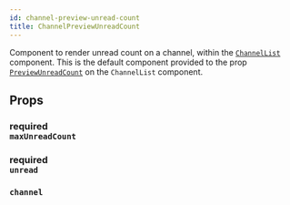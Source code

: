 ```yaml
---
id: channel-preview-unread-count
title: ChannelPreviewUnreadCount
---
```



Component to render unread count on a channel, within the [`ChannelList`](../core-components/channel-list.mdx) component.
This is the default component provided to the prop [`PreviewUnreadCount`](../core-components/channel-list.mdx#previewunreadcount) on the `ChannelList` component.

## Props

### <div class="label description required">required</div> `maxUnreadCount`

<MaxUnreadCount />

### <div class="label description required">required</div> `unread`

<Unread />

### `channel`

<Channel />
